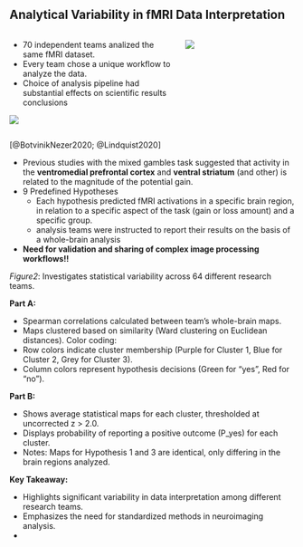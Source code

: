 ## Analytical Variability in fMRI Data Interpretation

:::: {.columns}

::: {.column width="60%"}

:::: {.rows}
::: {.row}
  - 70 independent teams analized the same fMRI dataset.
  - Every team chose a unique workflow to analyze the data.
  - Choice of analysis pipeline had substantial effects on scientific results conclusions
:::
::: {.row}
![](https://media.nature.com/lw767/magazine-assets/d41586-020-01282-z/d41586-020-01282-z_17986592.png?as=webp){fig-align="center"}
:::
::::

:::

::: {.column width="40%"}
![](https://media.springernature.com/full/springer-static/image/art%3A10.1038%2Fs41586-020-2314-9/MediaObjects/41586_2020_2314_Fig2_HTML.png?as=webp)
:::

::::

::: {.citations}
[@BotvinikNezer2020; @Lindquist2020]
:::

::: {.notes}

- Previous studies with the mixed gambles task suggested that activity in the **ventromedial prefrontal cortex** and **ventral striatum** (and other) is related to the magnitude of the potential gain.
- 9 Predefined Hypotheses
  - Each hypothesis predicted fMRI activations in a specific brain region, in relation to a specific aspect of the task (gain or loss amount) and a specific group.
  - analysis teams were instructed to report their results on the basis of a whole-brain analysis

- **Need for validation and sharing of complex image processing workflows!!**

*Figure2*: Investigates statistical variability across 64 different research teams.

**Part A:**

- Spearman correlations calculated between team's whole-brain maps.
- Maps clustered based on similarity (Ward clustering on Euclidean distances).
Color coding:
- Row colors indicate cluster membership (Purple for Cluster 1, Blue for Cluster 2, Grey for Cluster 3).
- Column colors represent hypothesis decisions (Green for "yes", Red for "no").

**Part B:**

- Shows average statistical maps for each cluster, thresholded at uncorrected z > 2.0.
- Displays probability of reporting a positive outcome (P_yes) for each cluster.
- Notes: Maps for Hypothesis 1 and 3 are identical, only differing in the brain regions analyzed.

**Key Takeaway:**

- Highlights significant variability in data interpretation among different research teams.
- Emphasizes the need for standardized methods in neuroimaging analysis.
-
:::